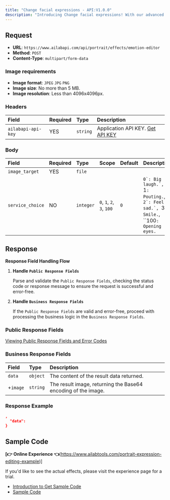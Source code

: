 ```yaml
---
title: "Change facial expressions - API:V1.0.0"
description: "Introducing Change facial expressions! With our advanced image processing technology, you can now edit facial expressions in images, including laughing, pouting, unhappy and smiling. Our technology allows you to quickly and easily transform your photos and videos into amazing works of art with enhanced facial expressions. Our powerful image processing technology helps you bring your images to life, with stunning results. Show your emotions and let your images speak for themselves. Try Change facial expressions now and enjoy the power of advanced image processing technology."
---
```



<apiOfflineNotice />

## Request

- **URL**: `https://www.ailabapi.com/api/portrait/effects/emotion-editor`
- **Method**: `POST`
- **Content-Type**: `multipart/form-data`

### Image requirements

- **Image format**: `JPEG` `JPG` `PNG`
- **Image size**: No more than 5 MB.
- **Image resolution**: Less than 4096x4096px.

### Headers

| Field              | Required | Type     | Description                                        |
|:-------------------|:---------|:---------|:---------------------------------------------------|
| `ailabapi-api-key` | YES      | `string` | Application API KEY. [Get API KEY](/doc/get-api-key) |

### Body

| Field            | Required | Type      | Scope                                                              | Default | Description                                                                                                                                 |
|:-----------------|:---------|:----------|:-------------------------------------------------------------------|:--------|:--------------------------------------------------------------------------------------------------------------------------------------------|
| `image_target`   | YES      | `file`    |                                                                    |         |                                                                                                                                             |
| `service_choice` | NO       | `integer` | ``0``, ``1``, ``2``, ``3``, ``100`` | `0`     | ``0`: Big laugh.`, ``1`: Pouting.`, ``2`: Feel sad.`, ``3`: Smile.`, ``100`: Opening eyes.` |

## Response

**Response Field Handling Flow**

1. **Handle `Public Response Fields`**

   Parse and validate the `Public Response Fields`, checking the status code or response message to ensure the request is successful and error-free.

2. **Handle `Business Response Fields`**

   If the `Public Response Fields` are valid and error-free, proceed with processing the business logic in the `Business Response Fields`.

### Public Response Fields

<a href="/docs/response-description" target="_blank">Viewing Public Response Fields and Error Codes</a>

### Business Response Fields

| Field    | Type     | Description                                                   |
|:---------|:---------|:--------------------------------------------------------------|
| `data`   | `object` | The content of the result data returned.                      |
| +`image` | `string` | The result image, returning the Base64 encoding of the image. |

### Response Example

```json
,
  "data":           
}
```

## Sample Code

**[👉 Online Experience 👈**(https://www.ailabtools.com/portrait-expression-editing-example)]

If you'd like to see the actual effects, please visit the experience page for a trial.

- [Introduction to Get Sample Code](get-sample-code)
- [Sample Code][PostmanURL]

[PostmanURL]: https://documenter.getpostman.com/view/26387069/2s93JxqgHE#9af8fc3f-9a28-46e3-a52d-c638534b5f1c
